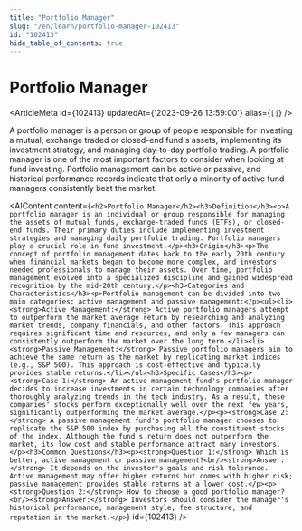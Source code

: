 ```yaml
---
title: "Portfolio Manager"
slug: "/en/learn/portfolio-manager-102413"
id: "102413"
hide_table_of_contents: true
---
```



# Portfolio Manager

<ArticleMeta id={102413} updatedAt={'2023-09-26 13:59:00'} alias={`[]`} />
<div className='border-solid border-b border-t-0 my-4 border-[var(--ifm-color-gray-300)]' />

A portfolio manager is a person or group of people responsible for investing a mutual, exchange traded or closed-end fund's assets, implementing its investment strategy, and managing day-to-day portfolio trading. A portfolio manager is one of the most important factors to consider when looking at fund investing. Portfolio management can be active or passive, and historical performance records indicate that only a minority of active fund managers consistently beat the market.

<AIContent content={`<h2>Portfolio Manager</h2><h3>Definition</h3><p>A portfolio manager is an individual or group responsible for managing the assets of mutual funds, exchange-traded funds (ETFs), or closed-end funds. Their primary duties include implementing investment strategies and managing daily portfolio trading. Portfolio managers play a crucial role in fund investment.</p><h3>Origin</h3><p>The concept of portfolio management dates back to the early 20th century when financial markets began to become more complex, and investors needed professionals to manage their assets. Over time, portfolio management evolved into a specialized discipline and gained widespread recognition by the mid-20th century.</p><h3>Categories and Characteristics</h3><p>Portfolio management can be divided into two main categories: active management and passive management:</p><ul><li><strong>Active Management:</strong> Active portfolio managers attempt to outperform the market average return by researching and analyzing market trends, company financials, and other factors. This approach requires significant time and resources, and only a few managers can consistently outperform the market over the long term.</li><li><strong>Passive Management:</strong> Passive portfolio managers aim to achieve the same return as the market by replicating market indices (e.g., S&P 500). This approach is cost-effective and typically provides stable returns.</li></ul><h3>Specific Cases</h3><p><strong>Case 1:</strong> An active management fund's portfolio manager decides to increase investments in certain technology companies after thoroughly analyzing trends in the tech industry. As a result, these companies' stocks perform exceptionally well over the next few years, significantly outperforming the market average.</p><p><strong>Case 2:</strong> A passive management fund's portfolio manager chooses to replicate the S&P 500 index by purchasing all the constituent stocks of the index. Although the fund's return does not outperform the market, its low cost and stable performance attract many investors.</p><h3>Common Questions</h3><p><strong>Question 1:</strong> Which is better, active management or passive management?<br/><strong>Answer:</strong> It depends on the investor's goals and risk tolerance. Active management may offer higher returns but comes with higher risk; passive management provides stable returns at a lower cost.</p><p><strong>Question 2:</strong> How to choose a good portfolio manager?<br/><strong>Answer:</strong> Investors should consider the manager's historical performance, management style, fee structure, and reputation in the market.</p>`} id={102413} />
